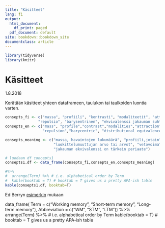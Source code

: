 ```yaml
---
title: "Käsitteet"
lang: fi
output:
  html_document:
    df_print: paged
  pdf_document: default
site: bookdown::bookdown_site
documentclass: article
---
```

```r
library(tidyverse)
library(knitr)
```

# Käsitteet

1.8.2018

Kerätään käsitteet yhteen dataframeen, taulukon tai taulkoiden luontia varten.

```r
consepts_fi <- c("massa", "profiili", "kontrasti", "modaliteetit", "attraktio",
               "repulsio", "barysentrinen", "ekvivalenssi jakauman suhteen" )
consepts_en <- c("mass", "profile","contrast","modalities","attraction",
                 "repulsion","barycentric", "distributional equivalence" )

consepts_meaning <- c("massa, havaintojen lukumäärä", "profiili,jotain", "ääripäät",
                      "luokittelumuuttujan arvo tai arvot", "vetovoima", "työntövoima", "painotettu keskiarvo", 
                      "jakauman ekvivalenssi on tärkein periaate")

# luodaan df concepts1
consepts1.df <- data_frame(consepts_fi,consepts_en,consepts_meaning)

#%>%
#  arrange(Term) %>% # i.e. alphabetical order by Term
#  kable(booktab = T) # booktab = T gives us a pretty APA-ish table
kable(consepts1.df, booktab=T)

```

Ed Berryn [esimerkin](https://eddjberry.netlify.com/post/writing-your-thesis-with-bookdown/) mukaan

data_frame(
  Term = c("Working memory", "Short-term memory", "Long-term memory"),
  Abbreviation = c("WM", "STM", "LTM")) %>%
  arrange(Term) %>% # i.e. alphabetical order by Term
  kable(booktab = T) # booktab = T gives us a pretty APA-ish table